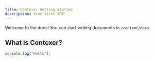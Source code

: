 ```yaml
---
title: Contexer Getting Started
description: Your first IDE!
---
```


Welcome to the docs! You can start writing documents in `/content/docs`.

## What is Contexer?

<Cards>
  <Card title="Learn more about Next.js" href="https://nextjs.org/docs" />
  <Card title="Learn more about Fumadocs" href="https://fumadocs.vercel.app" />
</Cards>

```js title="Title"
console.log("Hello");
```
